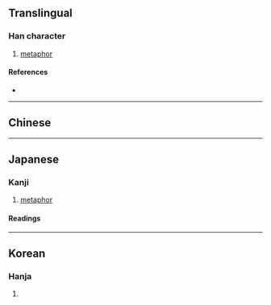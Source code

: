 {{also|喻}}
{{character info}}
==Translingual==

===Han character===
{{Han char|rn=30|rad=口|as=09|sn=12|four=|canj=ROMV|ids=⿰口兪}}

# [[metaphor]]

====References====
* {{Han ref|kx=0200.060|dkj=03979|hdz=10657.080|uh=55A9|ud=21929}}

----

==Chinese==
{{zh-see|喻|v}}

----

==Japanese==

===Kanji===
{{ja-kanji|grade=|rs=口09}}

# [[metaphor]]

====Readings====
{{ja-readings
|on=ゆ
|kun=さと-す, さと-る, たと-える
}}

----

==Korean==

===Hanja===
{{ko-hanja|hangeul=유|rv=yu|mr=yu}}

# {{rfdef|ko|sort=口09}}